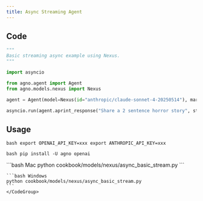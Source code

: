```yaml
---
title: Async Streaming Agent
---
```


## Code

```python cookbook/models/nexus/async_basic_stream.py
"""
Basic streaming async example using Nexus.
"""

import asyncio

from agno.agent import Agent
from agno.models.nexus import Nexus

agent = Agent(model=Nexus(id="anthropic/claude-sonnet-4-20250514"), markdown=True)

asyncio.run(agent.aprint_response("Share a 2 sentence horror story", stream=True))

```

## Usage

<Steps>
  <Snippet file="create-venv-step.mdx" />

<Step title="Set your API keys">```bash export OPENAI_API_KEY=xxx
export ANTHROPIC_API_KEY=xxx ```</Step>

<Step title="Install libraries">```bash pip install -U agno openai ```</Step>

  <Step title="Run Agent">
    <CodeGroup>
    ```bash Mac
    python cookbook/models/nexus/async_basic_stream.py
    ```

    ```bash Windows
    python cookbook/models/nexus/async_basic_stream.py
    ```
    </CodeGroup>

  </Step>
</Steps>